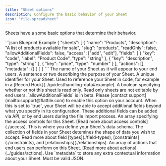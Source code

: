 ```yaml
---
title: "Sheet options"
description: Configure the basic behavior of your Sheet
icon: "file-spreadsheet"
---
```


Sheets have a some basic options that determine their behavior.

<RequestExample>
```json Blueprint Example
{
  "sheets": [
    {
      "name": "Products",
      "description": "A list of products available for sale",
      "slug": "products",
      "readOnly": false,
      "allowAdditionalFields": false,
      "access": ["add", "edit"],
      "fields": [
        {
          "key": "code",
          "label": "Product Code",
          "type": "string"
        },
        {
          "key": "description",
          "type": "string"
        },
        {
          "key": "price",
          "type": "number"
        }
      ],
      "actions": [],
      "metadata": {}
    }
  ]
}
```
</RequestExample>

<ParamField path="name" type="string" required>
  The name of your Sheet as it will appear to your end users.
</ParamField>

<ParamField path="description" type="string">
  A sentence or two describing the purpose of your Sheet.
</ParamField>

<ParamField path="slug" type="string">
  A unique identifier for your Sheet. Used to reference your Sheet in code, for example in a [Record Hook](../guides/handling-data#example).
</ParamField>

<ParamField path="readonly" type="boolean">
  A boolean specifying whether or not this sheet is read only. Read only sheets are not editable by end users.
</ParamField>
<Note>
  `allowAdditionalFields` is in beta. Please [contact support](mailto:support@flatfile.com) to enable this option on your account.
</Note>

<ParamField path="allowAdditionalFields" type="boolean">
  When this is set to `true`, your Sheet will be able to accept additional fields beyond what you specify in its configuration. These additional fields can be added via API, or by end users during the file import process. 
</ParamField>

<ParamField path="access" type="array">
  An array specifying the access controls for this Sheet. [Read more about access controls](./access).
</ParamField>

<ParamField path="fields" type="array" required>
  This is where you define your Sheet's data schema. The collection of fields in your Sheet detemines the shape of data you wish to accept. Read more about field [types](./field-types), [constraints](./constraints), and [relationships](./relationships).
</ParamField>

<ParamField path="actions" type="array">
  An array of actions that end users can perform on this Sheet. [Read more about actions](../guides/actions).
</ParamField>

<ParamField path="metadata" type="object">
  Use `metadata` to store any extra contextual information about your Sheet. Must be valid JSON.
</ParamField>


